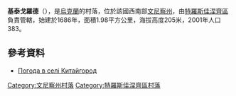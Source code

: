 {{coord|48|29|12|N|29|0|31|E|scale:30000|display=title}}

'''基泰戈羅德'''（{{lang-uk|Китайгород}}），是[[烏克蘭|烏克蘭]]的村落，位於該國西南部[[文尼察州|文尼察州]]，由[[特羅斯佳涅齊區|特羅斯佳涅齊區]]負責管轄，始建於1686年，面積1.98平方公里，海拔高度205米，2001年人口383。

==參考資料==
* [http://weather.in.ua/ua/vinnickaja/10510 Погода в селі Китайгород]{{Wayback|url=http://weather.in.ua/ua/vinnickaja/10510 |date=20111220132007 }}

[[Category:文尼察州村落|Category:文尼察州村落]]
[[Category:特羅斯佳涅齊區村落|Category:特羅斯佳涅齊區村落]]


{{Vinnytsia-geo-stub}}